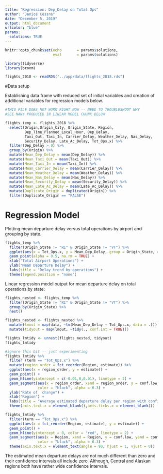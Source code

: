 ```yaml
---
title: "Regression: Dep_Delay on Total Ops"
author: "Janice Cessna"
date: "December 5, 2019"
output: html_document
urlcolor: "blue"
params:
  solutions: TRUE
---
```


```r
knitr::opts_chunk$set(echo       = params$solutions, 
                      eval       = params$solutions)
```

    
```r
library(tidyverse)
library(broom)
```
```r
flights_2018 <- readRDS("../app/data/flights_2018.rds")
```
    

#Data setup

Establishing data frame with reduced set of initial variables and creation of additional variables for regression models below. 
```r

#THIS FILE DOES NOT WORK RIGHT NOW -- NEED TO TROUBLESHOOT WHY
#SEE NANs PRODUCED IN LINEAR MODEL CHUNK BELOW

flights_temp <- flights_2018 %>%
  select(Origin,Origin_City, Origin_State, Region,
         Dep_Time_Planned_Local_Hour, Dep_Delay, 
         Taxi_Out, Taxi_In, Carrier_Delay, Weather_Delay, Nas_Delay, 
         Security_Delay, Late_Ac_Delay, Tot_Ops.x) %>%
  filter(Dep_Delay > 0) %>%  
  group_by(Origin) %>% 
  mutate(Mean_Dep_Delay = mean(Dep_Delay)) %>%
  mutate(Mean_Taxi_Out = mean(Taxi_Out)) %>%
  mutate(Mean_Taxi_In = mean(Taxi_In)) %>%
  mutate(Mean_Carrier_Delay = mean(Carrier_Delay)) %>%
  mutate(Mean_Weather_Delay = mean(Weather_Delay)) %>%
  mutate(Mean_Nas_Delay = mean(Nas_Delay)) %>%
  mutate(Mean_Security_Delay = mean(Security_Delay)) %>%
  mutate(Mean_Late_Ac_Delay = mean(Late_Ac_Delay)) %>%
  mutate(Duplicate_Origin = duplicated(Origin)) %>%
  filter(Duplicate_Origin == "FALSE")
```


# Regression Model

Plotting mean departure delay versus total operations by airport and grouping by state. 
```r
flights_temp %>%
  filter(Origin_State != "RI" & Origin_State != "VT") %>%
  ggplot(aes(x = Tot_Ops.x, y = Mean_Dep_Delay, group = Origin_State, color = Origin_State)) +
  geom_point(alpha = 0.5, na.rm = TRUE) +
  xlab("Total Airport Operations") +
  ylab("Mean Departure Delay") +
  labs(title = "Delay trend by operations") +
  theme(legend.position = "none")
```

Linear regression model output for mean departure delay on total operations by state: 
```r
flights_nested <- flights_temp %>%
  filter(Origin_State != "RI" & Origin_State != "VT") %>%
  group_by(Origin_State) %>%
  nest() 

flights_nested <- flights_nested %>%
  mutate(lmout = map(data, ~lm(Mean_Dep_Delay ~ Tot_Ops.x, data = .))) %>%
  mutate(tidyout = map(lmout, ~tidy(., conf.int = TRUE)))

flights_lmtidy <- unnest(flights_nested, tidyout)
flights_lmtidy
```

```r
#ignore this bit -- just experimenting
flights_lmtidy %>%
  filter (term == "Tot_Ops.x") %>%
  mutate(region_order = fct_reorder(Region, estimate)) %>%
  ggplot(aes(x = region_order, y = estimate)) +
  geom_point() +
  geom_hline(yintercept = c(-0.01,0,0.01), linetype = 2) +
  geom_segment(aes(x = region_order, xend = region_order, y = conf.low, yend = conf.high), 
               color = "black", alpha = 0.3) +
  ylab("Rate of  change") +
  xlab("Region") +
  labs(title = "Average estimated departure delay per region with confindence intervals") +
  theme(axis.text.x = element_blank(),axis.ticks.x = element_blank())
```

```r
flights_lmtidy %>%
  filter(term == "Tot_Ops.x") %>%
  ggplot(aes(x = fct_reorder(Region, estimate), y = estimate)) +
  geom_point() +
  geom_hline(yintercept = 0, color = "red", linetype = 2) +
  geom_segment(aes(x = Region, xend = Region, y = conf.low, yend = conf.high), 
               color = "black", alpha = 0.3) +
  theme(axis.text.x = element_text(angle = 90, hjust = 1, vjust = 0))
```
The estimated mean departure delays are not much different than zero and their confidence intervals all include zero. Although, Central and Alaskan regions both have rather wide confidence intervals. 




